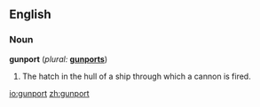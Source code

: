 ==English==

===Noun===
'''gunport'''  (''plural:'' '''[[gunports]]''')
# The hatch in the hull of a ship through which a cannon is fired.

[[io:gunport]]
[[zh:gunport]]